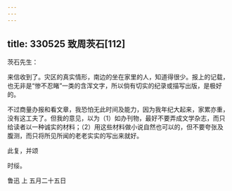 ```yaml
---
---
---
```

title: 330525 致周茨石[112]
---




茨石先生：

来信收到了。灾区的真实情形，南边的坐在家里的人，知道得很少。报上的记载，也无非是“惨不忍睹”一类的含浑文字，所以倘有切实的纪录或描写出版，是极好的。

不过商量办报和看文章，我恐怕无此时间及能力，因为我年纪大起来，家累亦重，没有这工夫了。但我的意见，以为（1）如办刊物，最好不要弄成文学杂志，而只给读者以一种诚实的材料；（2）用这些材料做小说自然也可以的，但不要夸张及腹测，而只将所见所闻的老老实实的写出来就好。

此复，并颂

时绥。

鲁迅 上 五月二十五日